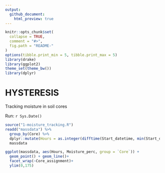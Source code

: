 ```yaml
---
output:
  github_document:
    html_preview: true
---
```


<!-- README.md is generated from README.Rmd. Please edit that file -->

```r
knitr::opts_chunk$set(
  collapse = TRUE,
  comment = "#>",
  fig.path = "README-"
)
options(tibble.print_min = 5, tibble.print_max = 5)
library(drake)
library(ggplot2)
theme_set(theme_bw())
library(dplyr)
```

# HYSTERESIS
Tracking moisture in soil cores

Run: `r Sys.Date()`

```r
source("1-moisture_tracking.R")
readd("massdata") %>% 
  group_by(Core) %>% 
  dplyr::mutate(Hours = as.integer(difftime(Start_datetime, min(Start_datetime), units = "hours"))) ->
  massdata

ggplot(massdata, aes(Hours, Moisture_perc, group = `Core`)) +
  geom_point() + geom_line()+
  facet_wrap(~Core_assignment)+
  ylim(0,175)
```

